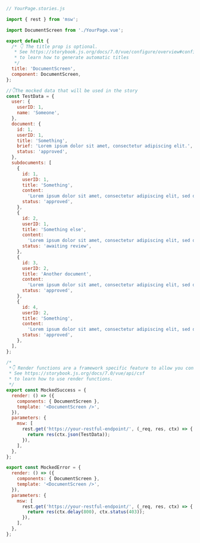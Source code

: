 ```js
// YourPage.stories.js

import { rest } from 'msw';

import DocumentScreen from './YourPage.vue';

export default {
  /* 👇 The title prop is optional.
   * See https://storybook.js.org/docs/7.0/vue/configure/overview#configure-story-loading
   * to learn how to generate automatic titles
   */
  title: 'DocumentScreen',
  component: DocumentScreen,
};

//👇The mocked data that will be used in the story
const TestData = {
  user: {
    userID: 1,
    name: 'Someone',
  },
  document: {
    id: 1,
    userID: 1,
    title: 'Something',
    brief: 'Lorem ipsum dolor sit amet, consectetur adipiscing elit.',
    status: 'approved',
  },
  subdocuments: [
    {
      id: 1,
      userID: 1,
      title: 'Something',
      content:
        'Lorem ipsum dolor sit amet, consectetur adipiscing elit, sed do eiusmod tempor incididunt ut labore et dolore magna aliqua.',
      status: 'approved',
    },
    {
      id: 2,
      userID: 1,
      title: 'Something else',
      content:
        'Lorem ipsum dolor sit amet, consectetur adipiscing elit, sed do eiusmod tempor incididunt ut labore et dolore magna aliqua.',
      status: 'awaiting review',
    },
    {
      id: 3,
      userID: 2,
      title: 'Another document',
      content:
        'Lorem ipsum dolor sit amet, consectetur adipiscing elit, sed do eiusmod tempor incididunt ut labore et dolore magna aliqua.',
      status: 'approved',
    },
    {
      id: 4,
      userID: 2,
      title: 'Something',
      content:
        'Lorem ipsum dolor sit amet, consectetur adipiscing elit, sed do eiusmod tempor incididunt ut labore et dolore magna aliqua.',
      status: 'approved',
    },
  ],
};

/*
 *👇 Render functions are a framework specific feature to allow you control on how the component renders.
 * See https://storybook.js.org/docs/7.0/vue/api/csf
 * to learn how to use render functions.
 */
export const MockedSuccess = {
  render: () => ({
    components: { DocumentScreen },
    template: '<DocumentScreen />',
  }),
  parameters: {
    msw: [
      rest.get('https://your-restful-endpoint/', (_req, res, ctx) => {
        return res(ctx.json(TestData));
      }),
    ],
  },
};

export const MockedError = {
  render: () => ({
    components: { DocumentScreen },
    template: '<DocumentScreen />',
  }),
  parameters: {
    msw: [
      rest.get('https://your-restful-endpoint/', (_req, res, ctx) => {
        return res(ctx.delay(800), ctx.status(403));
      }),
    ],
  },
};
```
